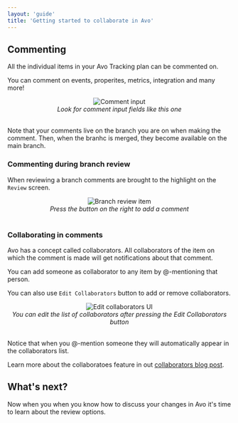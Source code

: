 ```yaml
---
layout: 'guide'
title: 'Getting started to collaborate in Avo'
---
```


## Commenting

All the individual items in your Avo Tracking plan can be commented on.

You can comment on events, properites, metrics, integration and many more!

<center>
  <img src={require('../../images/comment.png')} alt="Comment input" />
</center>
<center>
  <i>Look for comment input fields like this one</i>
</center>
<br />

Note that your comments live on the branch you are on when making the comment. Then, when the branhc is merged, they become available on the main branch.

### Commenting during branch review

When reviewing a branch comments are brought to the highlight on the `Review` screen.

<center>
  <img
    src={require('../../images/branch-review-item.png')}
    alt="Branch review item"
  />
</center>
<center>
  <i>Press the button on the right to add a comment</i>
</center>
<br />

### Collaborating in comments

Avo has a concept called collaborators. All collaborators of the item on which the comment is made will get notifications about that comment.

You can add someone as collaborator to any item by @-mentioning that person.

You can also use `Edit Collaborators` button to add or remove collaborators.

<center>
  <img
    src={require('../../images/edit-collaborators-ui.png')}
    alt="Edit collaborators UI"
  />
</center>
<center>
  <i>
    You can edit the list of collaborators after pressing the Edit Collaborators
    button
  </i>
</center>
<br />

Notice that when you @-mention someone they will automatically appear in the collaborators list.

Learn more about the collaboratoes feature in out [collaborators blog post](https://www.avo.app/blog/introducing-branch-collaborators).


## What's next?

Now when you when you know how to discuss your changes in Avo it's time to learn about <Link passHref href="/data-design/start-collaborating"><a>the review options</a></Link>. 
